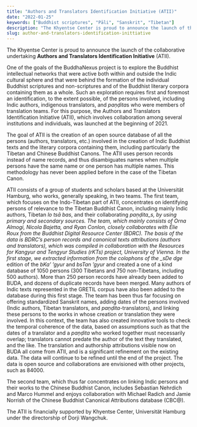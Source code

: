 ```yaml
---
title: "Authors and Translators Identification Initiative (ATII)"
date: "2022-01-25"
keywords: ["Buddhist scriptures", "Pāli", "Sanskrit", "Tibetan"]
description: "The Khyentse Center is proud to announce the launch of the collaborative undertaking Authors and Translators Identification Initiative (ATII)."
slug: author-and-translators-identification-inittiative
---
```


The Khyentse Center is proud to announce the launch of the collaborative undertaking **Authors and Translators Identification Initiative** (ATII).

One of the goals of the BuddhaNexus project is to explore the Buddhist intellectual networks that were active both within and outside the Indic cultural sphere and that were behind the formation of the individual Buddhist scriptures and non-scriptures and of the Buddhist literary corpora containing them as a whole. Such an exploration requires first and foremost an identification, to the extent possible, of the persons involved, including Indic authors, indigenous translators, and *paṇḍita*s who were members of translation teams. For this purpose, the Authors and Translators Identification Initiative (ATII), which involves collaboration among several institutions and individuals, was launched at the beginning of 2021.

The goal of ATII is the creation of an open source database of all the persons (authors, translators, etc.) involved in the creation of Indic Buddhist texts and the literary corpora containing them, including particularly the Tibetan and Chinese Buddhist Canons. The ATII uses person records instead of name records, and thus disambiguates names when multiple persons have the same name or one person has multiple names. This methodology has never been applied before in the case of the Tibetan Canon.

ATII consists of a group of students and scholars based at the Universität Hamburg, who works, generally speaking, in two teams. The first team, which focuses on the Indo-Tibetan part of ATII, concentrates on identifying persons of relevance to the Tibetan Buddhist Canon, including mainly Indic authors, Tibetan _lo tsā bas_, and their collaborating _paṇḍita_s, by using primary and secondary sources. The team, which mainly consists of Orna Almogi, Nicola Bajetta, and Ryan Conlon, closely collaborates with Élie Roux from the Buddhist Digital Resource Center (BDRC). The basis of the data is BDRC’s person records and canonical texts attributions (authors and translators), which was compiled in collaboration with the Resources for Kangyur and Tengyur Studies (rKTs) project, University of Vienna. In the first stage, we extracted information from the colophons of the \_sDe dge_ edition of the _bKa’ ’gyur_ and _bsTan ’gyur_ and created a one of a kind database of 1050 persons (300 Tibetans and 750 non-Tibetans, including 500 authors). More than 250 person records have already been added to BUDA, and dozens of duplicate records have been merged. Many authors of Indic texts represented in the GRETIL corpus have also been added to the database during this first stage. The team has been thus far focusing on offering standardized Sanskrit names, adding dates of the persons involved (Indic authors, Tibetan translators, and _paṇḍita_\-translators), and linking these persons to the works in whose creation or translation they were involved. In this context, the team has also created innovative tools to check the temporal coherence of the data, based on assumptions such as that the dates of a translator and a _paṇḍita_ who worked together must necessarily overlap; translators cannot predate the author of the text they translated, and the like. The translation and authorship attributions visible now on BUDA all come from ATII, and is a significant refinement on the existing data. The data will continue to be refined until the end of the project. The data is open source and collaborations are envisioned with other projects, such as 84000.

The second team, which thus far concentrates on linking Indic persons and their works to the Chinese Buddhist Canon, includes Sebastian Nehrdich and Marco Hummel and enjoys collaboration with Michael Radich and Jamie Norrish of the Chinese Buddhist Canonical Attributions database (CBC@).

The ATII is financially supported by Khyentse Center, Universität Hamburg under the directorship of Dorji Wangchuk.
